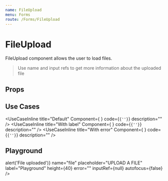 ```yaml
---
name: FileUpload
menu: Forms
route: /Forms/FileUpload
---
```



# FileUpload

FileUpload component allows the user to load files.

> Use name and input refs to get more information about the uploaded file

## Props
<Props of={FileUploadPropsComponent} />

## Use Cases
<UseCaseInline
  title="Default"
  Component={
    <FileUpload placeholder="Select a file" />
  }
  code={<code>{'<FileUpload placeholder="Select a file" />'}</code>}
  description=""
/>
<UseCaseInline
  title="With label"
  Component={
    <FileUpload placeholder="Select a file" label="UPLOAD A FILE" />
  }
  code={<code>{'<FileUpload placeholder="Select a file" label="UPLOAD A FILE" />'}</code>}
  description=""
/>
<UseCaseInline
  title="With error"
  Component={
    <FileUpload placeholder="Select a file" error="Some error" />
  }
  code={<code>{'<FileUpload placeholder="Select a file" error="Some error" />'}</code>}
  description=""
/>

## Playground

<Playground>
  <FileUpload
    onChange={() => alert('File uploaded')}
    name="file"
    placeholder="UPLOAD A FILE"
    label="Playground"
    height={40}
    error=""
    inputRef={null}
    autofocus={false}
  />
</Playground>
